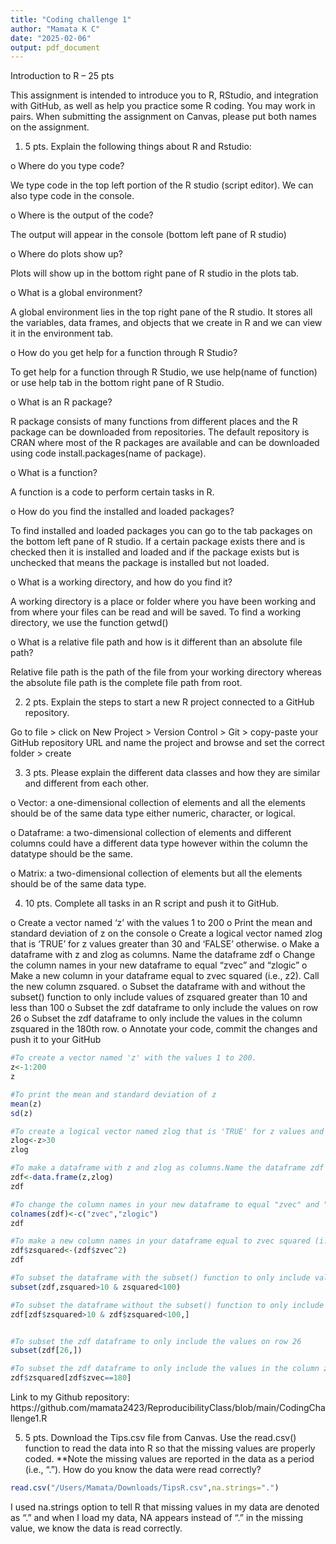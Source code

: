 ```yaml
---
title: "Coding challenge 1"
author: "Mamata K C"
date: "2025-02-06"
output: pdf_document
---
```


Introduction to R – 25 pts

This assignment is intended to introduce you to R, RStudio, and integration with GitHub, as well as help you practice some R coding. You may work in pairs. When submitting the assignment on Canvas, please put both names on the assignment. 


1.	5 pts. Explain the following things about R and Rstudio: 

o	Where do you type code? 

We type code in the top left portion of the R studio (script editor). We can also type code in the console.

o	Where is the output of the code? 

The output will appear in the console (bottom left pane of R studio)

o	Where do plots show up? 

Plots will show up in the bottom right pane of R studio in the plots tab.

o	What is a global environment? 

A global environment lies in the top right pane of the R studio. It stores all the variables, data frames, and objects that we create in R and we can view it in the environment tab. 

o	How do you get help for a function through R Studio? 

To get help for a function through R Studio, we use help(name of function) or use help tab in the bottom right pane of R Studio.

o	What is an R package? 

R package consists of many functions from different places and the R package can be downloaded from repositories. The default repository is CRAN where most of the R packages are available and can be downloaded using code install.packages(name of package).
 
o	What is a function? 

A function is a code to perform certain tasks in R.

o	How do you find the installed and loaded packages? 

To find installed and loaded packages you can go to the tab packages on the bottom left pane of R studio. If a certain package exists there and is checked then it is installed and loaded and if the package exists but is unchecked that means the package is installed but not loaded.

o	What is a working directory, and how do you find it? 

A working directory is a place or folder where you have been working and from where your files can be read and will be saved.
To find a working directory, we use the function getwd() 

o	What is a relative file path and how is it different than an absolute file path? 

Relative file path is the path of the file from your working directory whereas the absolute file path is the complete file path from root.

2.	2 pts. Explain the steps to start a new R project connected to a GitHub repository.

Go to file > click on New Project > Version Control > Git > copy-paste your GitHub repository URL and name the project and browse and set the correct folder > create

3.	3 pts. Please explain the different data classes and how they are similar and different from each other. 

o	Vector: a one-dimensional collection of elements and all the elements should be of the same data type either numeric, character, or logical.

o	Dataframe: a two-dimensional collection of elements and different columns could have a different data type however within the column the datatype should be the same.

o	Matrix: a two-dimensional collection of elements but all the elements should be of the same data type.




4.	10 pts. Complete all tasks in an R script and push it to GitHub.

o	Create a vector named 'z' with the values 1 to 200
o	Print the mean and standard deviation of z on the console
o	Create a logical vector named zlog that is 'TRUE' for z values greater than 30 and 'FALSE' otherwise.
o	Make a dataframe with z and zlog as columns. Name the dataframe zdf
o	Change the column names in your new dataframe to equal “zvec” and “zlogic”
o	Make a new column in your dataframe equal to zvec squared (i.e., z2). Call the new column zsquared. 
o	Subset the dataframe with and without the subset() function to only include values of zsquared greater than 10 and less than 100 
o	Subset the zdf dataframe to only include the values on row 26
o	Subset the zdf dataframe to only include the values in the column zsquared in the 180th row.
o	Annotate your code, commit the changes and push it to your GitHub

```r
#To create a vector named 'z' with the values 1 to 200.
z<-1:200  
z

#To print the mean and standard deviation of z
mean(z)
sd(z)

#To create a logical vector named zlog that is 'TRUE' for z values and 'FALSE' otherwise.
zlog<-z>30
zlog

#To make a dataframe with z and zlog as columns.Name the dataframe zdf
zdf<-data.frame(z,zlog)
zdf

#To change the column names in your new dataframe to equal "zvec" and "zlogic"
colnames(zdf)<-c("zvec","zlogic")
zdf

#To make a new column names in your dataframe equal to zvec squared (i.e, z^2). Call the new column zsquared.
zdf$zsquared<-(zdf$zvec^2)
zdf

#To subset the dataframe with the subset() function to only include values of zsquared greater than 10 and less than 100 
subset(zdf,zsquared>10 & zsquared<100)

#To subset the dataframe without the subset() function to only include values of zsquared greater than 10 and less than 100
zdf[zdf$zsquared>10 & zdf$zsquared<100,]


#To subset the zdf dataframe to only include the values on row 26
subset(zdf[26,])

#To subset the zdf dataframe to only include the values in the column zsquared in the 180th row.
zdf$zsquared[zdf$zvec==180]
```

Link to my Github repository: https://github.com/mamata2423/ReproducibilityClass/blob/main/CodingChallenge1.R




5.	5 pts. Download the Tips.csv file from Canvas. Use the read.csv() function to read the data into R so that the missing values are properly coded. **Note the missing values are reported in the data as a period (i.e., “.”). How do you know the data were read correctly? 


```r
read.csv("/Users/Mamata/Downloads/TipsR.csv",na.strings=".")
```

I used na.strings option to tell R that missing values in my data are denoted as "." and when I load my data, NA appears instead of "." in the missing value, we know the data is read correctly.